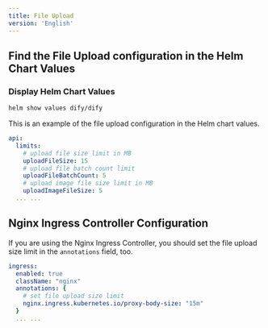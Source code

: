 ```yaml
---
title: File Upload
version: 'English'
---
```


## Find the File Upload configuration in the Helm Chart Values
### Display Helm Chart Values
```bash
helm show values dify/dify
```

This is an example of the file upload configuration in the Helm chart values.
```yaml
api:
  limits:
    # upload file size limit in MB
    uploadFileSize: 15
    # upload file batch count limit
    uploadFileBatchCount: 5
    # upload image file size limit in MB
    uploadImageFileSize: 5
  ... ...
```

## Nginx Ingress Controller Configuration
If you are using the Nginx Ingress Controller, you should set the file upload size limit in the `annotations` field, too.

```yaml
ingress:
  enabled: true
  className: "nginx"
  annotations: {
    # set file upload size limit
    nginx.ingress.kubernetes.io/proxy-body-size: "15m"
  }
  ... ...
```

